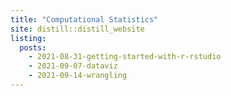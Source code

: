 ```yaml
---
title: "Computational Statistics"
site: distill::distill_website
listing: 
  posts:
    - 2021-08-31-getting-started-with-r-rstudio
    - 2021-09-07-dataviz
    - 2021-09-14-wrangling
---
```

